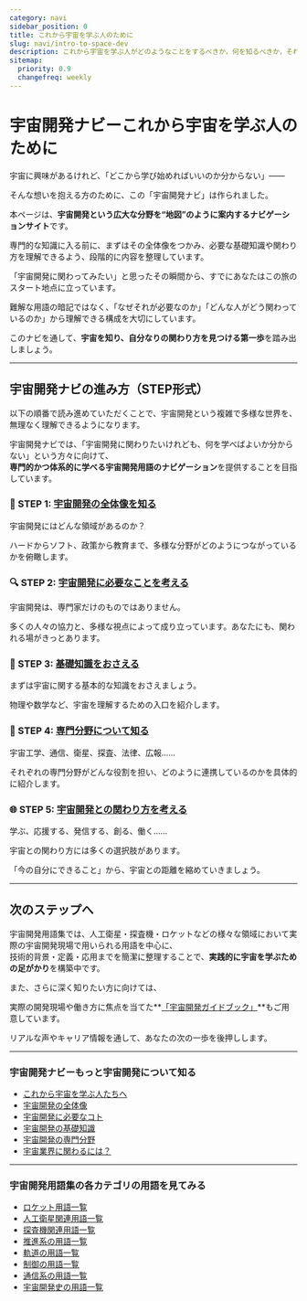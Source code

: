 ```yaml
---
category: navi
sidebar_position: 0
title: これから宇宙を学ぶ人のために
slug: navi/intro-to-space-dev
description: これから宇宙を学ぶ人がどのようなことをするべきか，何を知るべきか，それをステップ別の学習フローとしてまとめたページです。
sitemap:
  priority: 0.9
  changefreq: weekly
---
```



<Head>
  <script type="application/ld+json">
    {`{
      "@context": "https://schema.org",
      "@type": "DefinedTerm",
      "name": "これから宇宙を学ぶ人のために",
      "inDefinedTermSet": "https://www.space-portal.org",
      "termCode": "intro-to-space-dev",
      "description": "これから宇宙を学ぶ人がどのようなことをするべきか，何を知るべきか，それをステップ別の学習フローとしてまとめたページです。",
      "url": "https://www.space-portal.org/docs/navi/intro-to-space-dev"
    }`}
  </script>
</Head>

# 宇宙開発ナビーこれから宇宙を学ぶ人のために

宇宙に興味があるけれど、「どこから学び始めればいいのか分からない」――  

そんな想いを抱える方のために、この「宇宙開発ナビ」は作られました。  


本ページは、**宇宙開発という広大な分野を“地図”のように案内するナビゲーションサイト**です。  

専門的な知識に入る前に、まずはその全体像をつかみ、必要な基礎知識や関わり方を理解できるよう、段階的に内容を整理しています。  

「宇宙開発に関わってみたい」と思ったその瞬間から、すでにあなたはこの旅のスタート地点に立っています。  

難解な用語の暗記ではなく、「なぜそれが必要なのか」「どんな人がどう関わっているのか」から理解できる構成を大切にしています。  

このナビを通して、**宇宙を知り、自分なりの関わり方を見つける第一歩**を踏み出しましょう。  

---

## 宇宙開発ナビの進み方（STEP形式）

以下の順番で読み進めていただくことで、宇宙開発という複雑で多様な世界を、無理なく理解できるようになります。  

宇宙開発ナビでは、「宇宙開発に関わりたいけれども、何を学べばよいか分からない」という方々に向けて、  
**専門的かつ体系的に学べる宇宙開発用語のナビゲーション**を提供することを目指しています。  

### 🧭 STEP 1: [宇宙開発の全体像を知る](/navi/space-dev-overview)

宇宙開発にはどんな領域があるのか？  

ハードからソフト、政策から教育まで、多様な分野がどのようにつながっているかを俯瞰します。  


### 🔍 STEP 2: [宇宙開発に必要なことを考える](/navi/what-is-needed)

宇宙開発は、専門家だけのものではありません。  

多くの人々の協力と、多様な視点によって成り立っています。あなたにも、関われる場がきっとあります。  


### 🚧 STEP 3: [基礎知識をおさえる](/navi/basic-knowledge)

まずは宇宙に関する基本的な知識をおさえましょう。  

物理や数学など、宇宙を理解するための入口を紹介します。  


### 🧠 STEP 4: [専門分野について知る](/navi/region-of-expertise)

宇宙工学、通信、衛星、探査、法律、広報……  

それぞれの専門分野がどんな役割を担い、どのように連携しているのかを具体的に紹介します。  


### 🌐 STEP 5: [宇宙開発との関わり方を考える](/navi/how-to-commit)

学ぶ、応援する、発信する、創る、働く……  

宇宙との関わり方には多くの選択肢があります。  

「今の自分にできること」から、宇宙との距離を縮めていきましょう。  


---

## 次のステップへ

宇宙開発用語集では、人工衛星・探査機・ロケットなどの様々な領域において実際の宇宙開発現場で用いられる用語を中心に、  
技術的背景・定義・応用までを簡潔に整理することで、**実践的に宇宙を学ぶための足がかり**を構築中です。  


また、さらに深く知りたい方に向けては、  

実際の開発現場や働き方に焦点を当てた**[「宇宙開発ガイドブック」](/guide/guidebook)**もご用意しています。  

リアルな声やキャリア情報を通して、あなたの次の一歩を後押しします。

---

### 宇宙開発ナビーもっと宇宙開発について知る
- [これから宇宙を学ぶ人たちへ](/navi/intro-to-space-dev)
- [宇宙開発の全体像](/navi/space-dev-overview)
- [宇宙開発に必要なコト](/navi/what-is-needed)
- [宇宙開発の基礎知識](/navi/basic-knowledge)
- [宇宙開発の専門分野](/navi/region-of-expertise)
- [宇宙業界に関わるには？](/navi/how-to-commit)

---

### 宇宙開発用語集の各カテゴリの用語を見てみる
- [ロケット用語一覧](/category/rocket)
- [人工衛星関連用語一覧](/category/satellite)
- [探査機関連用語一覧](/category/explorer)
- [推進系の用語一覧](/category/rocket)
- [軌道の用語一覧](/category/orbit)
- [制御の用語一覧](/category/control)
- [通信系の用語一覧](/category/communication)
- [宇宙開発史の用語一覧](/category/history)